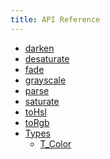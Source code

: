 ```yaml
---
title: API Reference
---
```


- [darken](/colors/api/darken)
- [desaturate](/colors/api/desaturate)
- [fade](/colors/api/fade)
- [grayscale](/colors/api/grayscale)
- [parse](/colors/api/parse)
- [saturate](/colors/api/saturate)
- [toHsl](/colors/api/toHsl)
- [toRgb](/colors/api/toRgb)
- [Types](/colors/api/types)
  - [T_Color](/colors/api/types/T_Color)

